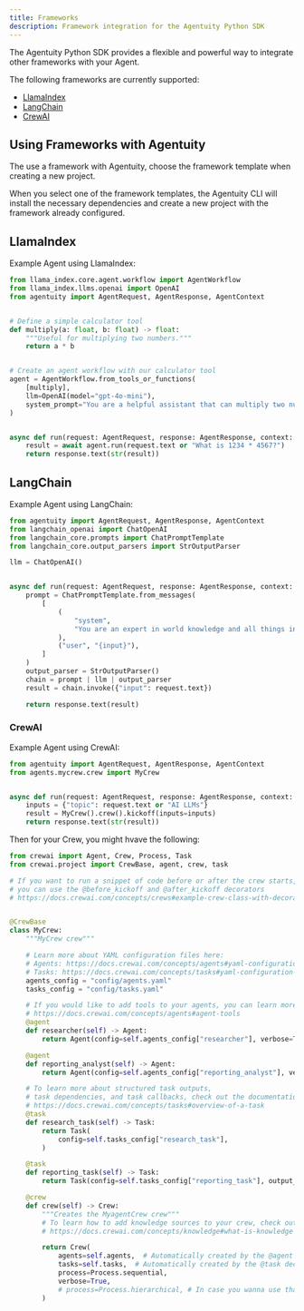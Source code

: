 ```yaml
---
title: Frameworks
description: Framework integration for the Agentuity Python SDK
---
```


The Agentuity Python SDK provides a flexible and powerful way to integrate other frameworks with your Agent.

The following frameworks are currently supported:

- [LlamaIndex](https://www.llamaindex.ai/)
- [LangChain](https://www.langchain.com/)
- [CrewAI](https://www.crewai.com/)

## Using Frameworks with Agentuity

The use a framework with Agentuity, choose the framework template when creating a new project.

<CLICommand command="agentuity new" />

When you select one of the framework templates, the Agentuity CLI will install the necessary dependencies and create a new project with the framework already configured.

## LlamaIndex

Example Agent using LlamaIndex:

```python
from llama_index.core.agent.workflow import AgentWorkflow
from llama_index.llms.openai import OpenAI
from agentuity import AgentRequest, AgentResponse, AgentContext


# Define a simple calculator tool
def multiply(a: float, b: float) -> float:
    """Useful for multiplying two numbers."""
    return a * b


# Create an agent workflow with our calculator tool
agent = AgentWorkflow.from_tools_or_functions(
    [multiply],
    llm=OpenAI(model="gpt-4o-mini"),
    system_prompt="You are a helpful assistant that can multiply two numbers.",
)


async def run(request: AgentRequest, response: AgentResponse, context: AgentContext):
    result = await agent.run(request.text or "What is 1234 * 4567?")
    return response.text(str(result))
```

## LangChain

Example Agent using LangChain:

```python
from agentuity import AgentRequest, AgentResponse, AgentContext
from langchain_openai import ChatOpenAI
from langchain_core.prompts import ChatPromptTemplate
from langchain_core.output_parsers import StrOutputParser

llm = ChatOpenAI()


async def run(request: AgentRequest, response: AgentResponse, context: AgentContext):
    prompt = ChatPromptTemplate.from_messages(
        [
            (
                "system",
                "You are an expert in world knowledge and all things in general.",
            ),
            ("user", "{input}"),
        ]
    )
    output_parser = StrOutputParser()
    chain = prompt | llm | output_parser
    result = chain.invoke({"input": request.text})

    return response.text(result)
```

### CrewAI

Example Agent using CrewAI:

```python
from agentuity import AgentRequest, AgentResponse, AgentContext
from agents.mycrew.crew import MyCrew


async def run(request: AgentRequest, response: AgentResponse, context: AgentContext):
    inputs = {"topic": request.text or "AI LLMs"}
    result = MyCrew().crew().kickoff(inputs=inputs)
    return response.text(str(result))
```

Then for your Crew, you might hvave the following:

```python
from crewai import Agent, Crew, Process, Task
from crewai.project import CrewBase, agent, crew, task

# If you want to run a snippet of code before or after the crew starts,
# you can use the @before_kickoff and @after_kickoff decorators
# https://docs.crewai.com/concepts/crews#example-crew-class-with-decorators


@CrewBase
class MyCrew:
    """MyCrew crew"""

    # Learn more about YAML configuration files here:
    # Agents: https://docs.crewai.com/concepts/agents#yaml-configuration-recommended
    # Tasks: https://docs.crewai.com/concepts/tasks#yaml-configuration-recommended
    agents_config = "config/agents.yaml"
    tasks_config = "config/tasks.yaml"

    # If you would like to add tools to your agents, you can learn more about it here:
    # https://docs.crewai.com/concepts/agents#agent-tools
    @agent
    def researcher(self) -> Agent:
        return Agent(config=self.agents_config["researcher"], verbose=True)

    @agent
    def reporting_analyst(self) -> Agent:
        return Agent(config=self.agents_config["reporting_analyst"], verbose=True)

    # To learn more about structured task outputs,
    # task dependencies, and task callbacks, check out the documentation:
    # https://docs.crewai.com/concepts/tasks#overview-of-a-task
    @task
    def research_task(self) -> Task:
        return Task(
            config=self.tasks_config["research_task"],
        )

    @task
    def reporting_task(self) -> Task:
        return Task(config=self.tasks_config["reporting_task"], output_file="report.md")

    @crew
    def crew(self) -> Crew:
        """Creates the MyagentCrew crew"""
        # To learn how to add knowledge sources to your crew, check out the documentation:
        # https://docs.crewai.com/concepts/knowledge#what-is-knowledge

        return Crew(
            agents=self.agents,  # Automatically created by the @agent decorator
            tasks=self.tasks,  # Automatically created by the @task decorator
            process=Process.sequential,
            verbose=True,
            # process=Process.hierarchical, # In case you wanna use that instead https://docs.crewai.com/how-to/Hierarchical/
        )
```
